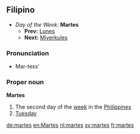 ==Filipino==
*''Day of the Week:'' '''Martes'''
**'''Prev:''' [[Lunes]]
**'''Next:''' [[Miyerkules]]

===Pronunciation===
*Mar-tess'

===Proper noun===
'''Martes'''
#The second day of the [[week]] in the [[Philippines]]
#[[Tuesday]]

[[de:martes]]
[[en:Martes]]
[[nl:martes]]
[[sv:martes]]
[[fr:martes]]